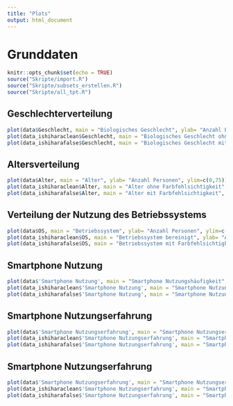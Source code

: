 ```yaml
---
title: "Plots"
output: html_document
---
```

# Grunddaten
```r
knitr::opts_chunk$set(echo = TRUE)
source("Skripte/import.R")
source("Skripte/subsets_erstellen.R")
source("Skripte/all_tpt.R")
```

## Geschlechterverteilung
```r
plot(data$Geschlecht, main = "Biologisches Geschlecht", ylab= "Anzahl Personen", ylim=c(0,100))
plot(data_ishiharaclean$Geschlecht, main = "Biologisches Geschlecht ohne Farbfehlsichtigkeit", ylab= "Anzahl Personen", ylim=c(0,100))
plot(data_ishiharafalse$Geschlecht, main = "Biologisches Geschlecht mit Farbfehlsichtigkeit", ylab= "Anzahl Personen", ylim=c(0,25))
```

## Altersverteilung 

```r
plot(data$Alter, main = "Alter", ylab= "Anzahl Personen", ylim=c(0,75))
plot(data_ishiharaclean$Alter, main = "Alter ohne Farbfehlsichtigkeit", ylab= "Anzahl Personen", ylim=c(0,60))
plot(data_ishiharafalse$Alter, main = "Alter mit Farbfehlsichtigkeit", ylab= "Anzahl Personen", ylim=c(0,15))
```

## Verteilung der Nutzung des Betriebssystems
```r
plot(data$OS, main = "Betriebssystem", ylab= "Anzahl Personen", ylim=c(0,80))
plot(data_ishiharaclean$OS, main = "Betriebssystem bereinigt", ylab= "Anzahl Personen", ylim=c(0,80))
plot(data_ishiharafalse$OS, main = "Betriebssystem mit Farbfehlsichtigkeit", ylab= "Anzahl Personen", ylim=c(0,15))
```

## Smartphone Nutzung
```r
plot(data$'Smartphone Nutzung', main = "Smartphone Nutzungshäufigkeit", ylab= "Anzahl Personen", ylim=c(0,110))
plot(data_ishiharaclean$'Smartphone Nutzung', main = "Smartphone Nutzungshäufigkeit bereinigt", ylab= "Anzahl Personen", ylim=c(0,110))
plot(data_ishiharafalse$'Smartphone Nutzung', main = "Smartphone Nutzungshäufigkeit mit Farbfehlsichtigkeit", ylab= "Anzahl Personen", ylim=c(0,20))
```

## Smartphone Nutzungserfahrung
```r
plot(data$'Smartphone Nutzungserfahrung', main = "Smartphone Nutzungserfahrung", ylab= "Anzahl Personen", ylim=c(0,70))
plot(data_ishiharaclean$'Smartphone Nutzungserfahrung', main = "Smartphone Nutzungserfahrung bereinigt", ylab= "Anzahl Personen", ylim=c(0,70))
plot(data_ishiharafalse$'Smartphone Nutzungserfahrung', main = "Smartphone Nutzungserfahrung mit Farbfehlsichtigkeit", ylab= "Anzahl Personen", ylim=c(0,15))
```
## Smartphone Nutzungserfahrung
```r
plot(data$'Smartphone Nutzungserfahrung', main = "Smartphone Nutzungserfahrung", ylab= "Anzahl Personen", ylim=c(0,70))
plot(data_ishiharaclean$'Smartphone Nutzungserfahrung', main = "Smartphone Nutzungserfahrung bereinigt", ylab= "Anzahl Personen", ylim=c(0,70))
plot(data_ishiharafalse$'Smartphone Nutzungserfahrung', main = "Smartphone Nutzungserfahrung mit Farbfehlsichtigkeit", ylab= "Anzahl Personen", ylim=c(0,15))
```
